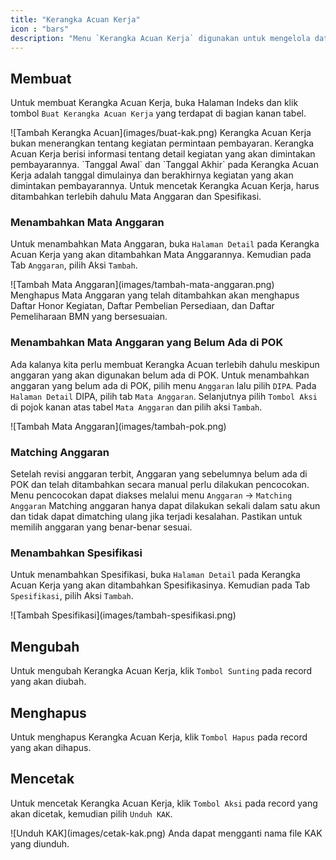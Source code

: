 ```yaml
---
title: "Kerangka Acuan Kerja"
icon : "bars"
description: "Menu `Kerangka Acuan Kerja` digunakan untuk mengelola data Kerangka Acuan Kerja. Kerangka Acuan Kerja digunakan sebagai dasar untuk melakukan kegiatan yang akan dimintakan pembayarannya."
---
```


## Membuat

Untuk membuat Kerangka Acuan Kerja, buka Halaman Indeks dan klik tombol `Buat Kerangka Acuan Kerja` yang terdapat di bagian kanan tabel.

<Frame caption="Tampilan Menambahkan Kerangka Acuan">
    ![Tambah Kerangka Acuan](images/buat-kak.png)
</Frame>


<Warning>
    Kerangka Acuan Kerja bukan menerangkan tentang kegiatan permintaan pembayaran. Kerangka Acuan Kerja berisi informasi tentang detail kegiatan yang akan dimintakan pembayarannya.
</Warning>

<Tip>
    `Tanggal Awal` dan `Tanggal Akhir` pada Kerangka Acuan Kerja adalah tanggal dimulainya dan berakhirnya kegiatan yang akan dimintakan pembayarannya.
</Tip>

<Warning>
    Untuk mencetak Kerangka Acuan Kerja, harus ditambahkan terlebih dahulu Mata Anggaran dan Spesifikasi.
</Warning>

### Menambahkan Mata Anggaran

Untuk menambahkan Mata Anggaran, buka `Halaman Detail` pada Kerangka Acuan Kerja yang akan ditambahkan Mata Anggarannya. Kemudian pada Tab `Anggaran`, pilih Aksi `Tambah`.
<Frame caption="Tampilan Menambahkan Mata Anggaran">
    ![Tambah Mata Anggaran](images/tambah-mata-anggaran.png)
</Frame>

<Warning>
    Menghapus Mata Anggaran yang telah ditambahkan akan menghapus Daftar Honor Kegiatan, Daftar Pembelian Persediaan, dan Daftar Pemeliharaan BMN yang bersesuaian.
</Warning>

### Menambahkan Mata Anggaran yang Belum Ada di POK

Ada kalanya kita perlu membuat Kerangka Acuan terlebih dahulu meskipun anggaran yang akan digunakan belum ada di POK. Untuk menambahkan anggaran yang belum ada di POK, pilih menu `Anggaran` lalu pilih `DIPA`. Pada `Halaman Detail` DIPA, pilih tab `Mata Anggaran`. Selanjutnya pilih `Tombol Aksi` di pojok kanan atas tabel `Mata Anggaran` dan pilih aksi `Tambah`. 
<Frame caption="Tampilan Menambahkan Mata Anggaran yang belum ada di POK">
    ![Tambah Mata Anggaran](images/tambah-pok.png)
</Frame>

### Matching Anggaran

Setelah revisi anggaran terbit, Anggaran yang sebelumnya belum ada di POK dan telah ditambahkan secara manual perlu dilakukan pencocokan. Menu pencocokan dapat diakses melalui menu `Anggaran` -> `Matching Anggaran`
<Warning>
    Matching anggaran hanya dapat dilakukan sekali dalam satu akun dan tidak dapat dimatching ulang jika terjadi kesalahan. Pastikan untuk memilih anggaran yang benar-benar sesuai.
</Warning>
### Menambahkan Spesifikasi

Untuk menambahkan Spesifikasi, buka `Halaman Detail` pada Kerangka Acuan Kerja yang akan ditambahkan Spesifikasinya. Kemudian pada Tab `Spesifikasi`, pilih Aksi `Tambah`.
<Frame caption="Tampilan Menambahkan Spesifikasi">
    ![Tambah Spesifikasi](images/tambah-spesifikasi.png)
</Frame>

## Mengubah

Untuk mengubah Kerangka Acuan Kerja, klik `Tombol Sunting` pada record yang akan diubah.

## Menghapus

Untuk menghapus Kerangka Acuan Kerja, klik `Tombol Hapus` pada record yang akan dihapus.

## Mencetak

Untuk mencetak Kerangka Acuan Kerja, klik `Tombol Aksi` pada record yang akan dicetak, kemudian pilih `Unduh KAK`.

<Frame caption="Tampilan Cetak KAK">
    ![Unduh KAK](images/cetak-kak.png)
</Frame>

<Tip>
    Anda dapat mengganti nama file KAK yang diunduh.
</Tip>
